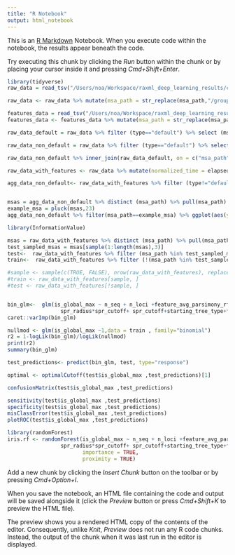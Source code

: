 ```yaml
---
title: "R Notebook"
output: html_notebook
---
```


This is an [R Markdown](http://rmarkdown.rstudio.com) Notebook. When you execute code within the notebook, the results appear beneath the code. 

Try executing this chunk by clicking the *Run* button within the chunk or by placing your cursor inside it and pressing *Cmd+Shift+Enter*. 

```r
library(tidyverse)
raw_data = read_tsv("/Users/noa/Workspace/raxml_deep_learning_results/current_raw_results/global_csv_enriched_new.tsv")

raw_data <- raw_data %>% mutate(msa_path = str_replace(msa_path,"/groups/pupko/noaeker/",""))

features_data = read_tsv("/Users/noa/Workspace/raxml_deep_learning_results/current_ML_results/features.tsv")
features_data <- features_data %>% mutate(msa_path = str_replace(msa_path,"/Users/noa/Workspace/",""))
```




```r
raw_data_default = raw_data %>% filter (type=="default") %>% select (msa_path,spr_cutoff, spr_radius, starting_tree_type, delta_ll_from_overall_msa_best_topology, starting_tree_ind) %>% rename(default_spr_radius = spr_radius, default_spr_cutoff = spr_cutoff, default_starting_tree_type = starting_tree_type, default_delta_ll = delta_ll_from_overall_msa_best_topology)

raw_data_non_default = raw_data %>% filter (type=="default") %>% select (msa_path,spr_cutoff, spr_radius, starting_tree_type, delta_ll_from_overall_msa_best_topology,starting_tree_ind) 

raw_data_non_default %>% inner_join(raw_data_default, on = c("msa_path" = "msa_path","spr_cutoff" = "default_spr_cutoff", "spr_radius" = "default_spr_radius", "starting_tree_type" = "default_starting_tree_type", "starting_tree_ind" = "starting_tree_ind" )) %>% filter (abs(delta_ll_from_overall_msa_best_topology-default_delta_ll)>3)

```




```r
raw_data_with_features <- raw_data %>% mutate(normalized_time = elapsed_running_time/test_norm_const) %>% inner_join (features_data, by="msa_path") %>% mutate(is_global_max =delta_ll_from_overall_msa_best_topology==0)

agg_data_non_default<- raw_data_with_features %>% filter (type!="default") %>% group_by(msa_path,spr_radius,spr_cutoff,starting_tree_type, n_seq, n_loci,feature_avg_parsimony_rf_dist, feature_constant_sites_pct, feature_gap_positions_pct) %>% summarize (mean_global = mean(delta_ll_from_overall_msa_best_topology==0), sum_global = sum(delta_ll_from_overall_msa_best_topology==0) , mean_time = mean(normalized_time) ) %>% ungroup()


msas = agg_data_non_default %>% distinct (msa_path) %>% pull(msa_path)
example_msa = pluck(msas,23)
agg_data_non_default %>% filter(msa_path==example_msa) %>% ggplot(aes(y=mean_global, x = spr_radius, color = starting_tree_type )) + geom_point(size =1)+ geom_line()+ facet_grid(rows = vars(spr_cutoff))+expand_limits( y = 0)

```



```r
library(InformationValue)

msas = raw_data_with_features %>% distinct (msa_path) %>% pull(msa_path)
test_sampled_msas = msas[sample(1:length(msas),3)]
test<-  raw_data_with_features %>% filter (msa_path %in% test_sampled_msas)
train<-  raw_data_with_features %>% filter (!(msa_path %in% test_sampled_msas))

#sample <- sample(c(TRUE, FALSE), nrow(raw_data_with_features), replace=TRUE, prob=c(0.7,0.3))
#train <- raw_data_with_features[sample, ]
#test <- raw_data_with_features[!sample, ] 


bin_glm<-  glm(is_global_max ~ n_seq + n_loci +feature_avg_parsimony_rf_dist+spr_radius+
                 spr_radius*spr_cutoff+ spr_cutoff+starting_tree_type+feature_constant_sites_pct+feature_gap_positions_pct+ starting_tree_ll, data = train, family = "binomial")
caret::varImp(bin_glm)

nullmod <- glm(is_global_max ~1,data = train , family="binomial")
r2 = 1-logLik(bin_glm)/logLik(nullmod)
print(r2)
summary(bin_glm)


```

```r
test_predictions<- predict(bin_glm, test, type="response")

optimal <- optimalCutoff(test$is_global_max ,test_predictions)[1]

confusionMatrix(test$is_global_max ,test_predictions)

sensitivity(test$is_global_max ,test_predictions)
specificity(test$is_global_max ,test_predictions)
misClassError(test$is_global_max ,test_predictions)
plotROC(test$is_global_max ,test_predictions)
```
```r
library(randomForest)
iris.rf <- randomForest(is_global_max ~ n_seq + n_loci +feature_avg_parsimony_rf_dist+spr_radius+
                 spr_radius*spr_cutoff+ spr_cutoff+starting_tree_type+feature_constant_sites_pct+feature_gap_positions_pct+ starting_tree_ll, data = train, 
                        importance = TRUE,
                        proximity = TRUE)
```


Add a new chunk by clicking the *Insert Chunk* button on the toolbar or by pressing *Cmd+Option+I*.

When you save the notebook, an HTML file containing the code and output will be saved alongside it (click the *Preview* button or press *Cmd+Shift+K* to preview the HTML file). 

The preview shows you a rendered HTML copy of the contents of the editor. Consequently, unlike *Knit*, *Preview* does not run any R code chunks. Instead, the output of the chunk when it was last run in the editor is displayed.

